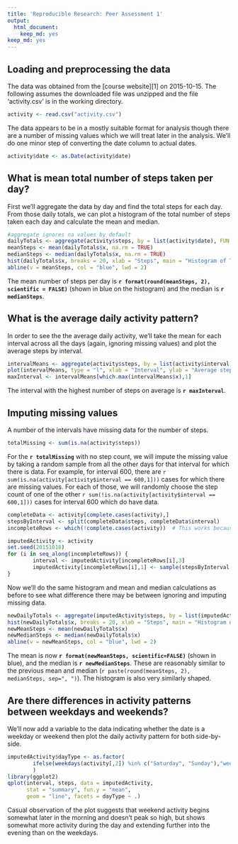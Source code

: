 ```yaml
---
title: 'Reproducible Research: Peer Assessment 1'
output:
  html_document:
    keep_md: yes
keep_md: yes
---
```



## Loading and preprocessing the data
The data was obtained from the [course website][1] on 2015-10-15.  The following assumes the downloaded file
was unzipped and the file 'activity.csv' is in the working directory.

```r
activity <- read.csv("activity.csv")
```

The data appears to be in a mostly suitable format for analysis though there are a number of missing values which we will treat later in the analysis.  We'll do one minor step of converting the date column to actual dates.

```r
activity$date <- as.Date(activity$date)
```

## What is mean total number of steps taken per day?

First we'll aggregate the data by day and find the total steps for each day.  From those daily totals, we can plot a histogram of the total number of steps taken each day and calculate the mean and median.

```r
#aggregate ignores na values by default
dailyTotals <- aggregate(activity$steps, by = list(activity$date), FUN = sum)
meanSteps <- mean(dailyTotals$x, na.rm = TRUE)
medianSteps <- median(dailyTotals$x, na.rm = TRUE)
hist(dailyTotals$x, breaks = 20, xlab = "Steps", main = "Histogram of Total Steps per Day")
abline(v = meanSteps, col = "blue", lwd = 2)
```

The mean number of steps per day is **`r format(round(meanSteps, 2), scientific = FALSE)`** (shown in blue on the histogram) and the median is **`r medianSteps`**.

## What is the average daily activity pattern?

In order to see the the average daily activity, we'll take the mean for each interval across all the days (again, ignoring missing values) and plot the average steps by interval.

```r
intervalMeans <- aggregate(activity$steps, by = list(activity$interval), mean, na.rm = TRUE)
plot(intervalMeans, type = "l", xlab = "Interval", ylab = "Average steps", main = "Average Daily Activity")
maxInterval <- intervalMeans[which.max(intervalMeans$x),1]
```

The interval with the highest number of steps on average is **`r maxInterval`**.

## Imputing missing values

A number of the intervals have missing data for the number of steps.

```r
totalMissing <- sum(is.na(activity$steps))
```

For the **`r totalMissing`** with no step count, we will impute the missing value by taking a random sample from all the other days for that interval for which there is data.  For example, for interval 600, there are `r sum(is.na(activity[activity$interval == 600,1]))` cases for which there are missing values.  For each of those, we will randomly choose the step count of one of the other `r sum(!is.na(activity[activity$interval == 600,1]))` cases for interval 600 which do have data.

```r
completeData <- activity[complete.cases(activity),]
stepsByInterval <- split(completeData$steps, completeData$interval)
incompleteRows <- which(!complete.cases(activity))  # This works because steps is the only possible missing value

imputedActivity <- activity
set.seed(20151018)
for (i in seq_along(incompleteRows)) {
        interval <- imputedActivity[incompleteRows[i],3]
        imputedActivity[incompleteRows[i],1] <- sample(stepsByInterval[[as.character(interval)]], 1)
}
```

Now we'll do the same histogram and mean and median calculations as before to see what difference there may be between ignoring and imputing missing data.

```r
newDailyTotals <- aggregate(imputedActivity$steps, by = list(imputedActivity$date), FUN = sum)
hist(newDailyTotals$x, breaks = 20, xlab = "Steps", main = "Histogram of Total Steps per Day")
newMeanSteps <- mean(newDailyTotals$x)
newMedianSteps <- median(newDailyTotals$x)
abline(v = newMeanSteps, col = "blue", lwd = 2)
```

The mean is now **`r format(newMeanSteps, scientific=FALSE)`** (shown in blue), and the median is **`r newMedianSteps`**.  These are reasonably similar to the previous mean and median (`r paste(round(meanSteps, 2), medianSteps, sep=", ")`).  The histogram is also very similarly shaped.

## Are there differences in activity patterns between weekdays and weekends?

We'll now add a variable to the data indicating whether the date is a weekday or weekend then plot the daily activity pattern for both side-by-side.

```r
imputedActivity$dayType <- as.factor(
        ifelse(weekdays(activity[,2]) %in% c("Saturday", "Sunday"),"weekend", "weekday")
        )
library(ggplot2)
qplot(interval, steps, data = imputedActivity, 
      stat = "summary", fun.y = "mean", 
      geom = "line", facets = dayType ~ .)
```

Casual observation of the plot suggests that weekend activity begins somewhat later in the morning and doesn't peak so high, but shows somewhat more activity during the day and extending further into the evening than on the weekdays.